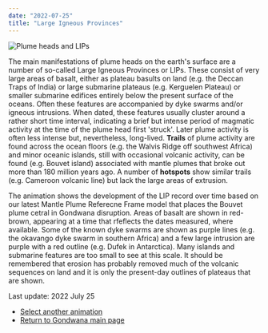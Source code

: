 ```yaml
---
date: "2022-07-25"
title: "Large Igneous Provinces"
---
```


![Plume heads and LIPs](http://www.reeves.nl/upload/LIPs-2.gif)

The main manifestations of plume heads on the earth's surface are a number of so-called Large Igneous Provinces or LIPs.  These consist of very large areas of basalt, either as plateau basults on land
(e.g. the Deccan Traps of India) or large submarine plateaus (e.g. Kerguelen Plateau) or smaller submarine edifices entirely below the present surface of the oceans.  Often these features are accompanied 
by dyke swarms and/or igneous intrusions.  When dated, these features usually cluster around a rather short time interval, indicating a brief but intense period of magmatic activity
at the time of the plume head first 'struck'.  Later plume activity is often less intense but, nevertheless, long-lived.  **Trails** of plume activity are found across the ocean floors
 (e.g. the Walvis Ridge off southwest Africa) and minor oceanic islands, still with occasional volcanic activity, can be found (e.g. Bouvet island) associated with mantle plumes that broke
 out more than 180 million years ago. A number of **hotspots** show similar trails (e.g. Cameroon volcanic line) but lack the large areas of extrusion.
 
 The animation shows the development of the LIP record over time based on our latest Mantle Plume Referecne Frame model that places the Bouvet plume cetral 
 in Gondwana disruption.  Areas of basalt are shown in red-brown, appearing at a time that rfeflects the dates measured, where available. 
 Some of the known dyke swarms are shown as purple lines (e.g. the okavango dyke swarm in southern Africa) and a few large intrusion are purple with a red outline (e.g. Dufek in Antarctica).
 Many islands and submarine features are too small to see at this scale. It should be remembered that erosion has probably removed much of the volcanic sequences 
 on land and it is only the present-day outlines of plateaus that are shown.
 
 Last update: 2022 July 25
 
 * [Select another animation](../animations)
 * [Return to Gondwana main page](../../gondwana)


 
 
